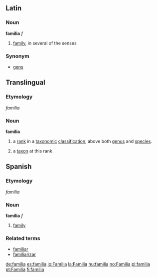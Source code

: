 ==Latin==
===Noun===
'''familia''' ''f''
#[[family]], in several of the senses

===Synonym===
*[[gens]]

==Translingual==
===Etymology===
{{L.}} ''familia''

=== Noun ===
'''familia'''
#{{botany}} a [[rank]] in a [[taxonomic]] [[classification]], above both [[genus]] and [[species]].
#{{botany}} a [[taxon]] at this rank

==Spanish==
===Etymology===
{{L.}} ''familia''

===Noun===
'''familia''' ''f''

# [[family]]

===Related terms===
*[[familiar]]
*[[familiarizar]]

[[de:familia]]
[[es:familia]]
[[io:Familia]]
[[la:Familia]]
[[hu:familia]]
[[no:Familia]]
[[pl:familia]]
[[pt:Familia]]
[[fi:familia]]
